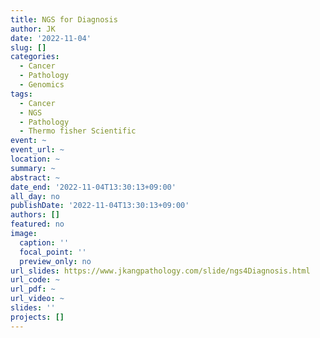 ```yaml
---
title: NGS for Diagnosis
author: JK
date: '2022-11-04'
slug: []
categories:
  - Cancer
  - Pathology
  - Genomics
tags:
  - Cancer
  - NGS
  - Pathology
  - Thermo fisher Scientific
event: ~
event_url: ~
location: ~
summary: ~
abstract: ~
date_end: '2022-11-04T13:30:13+09:00'
all_day: no
publishDate: '2022-11-04T13:30:13+09:00'
authors: []
featured: no
image:
  caption: ''
  focal_point: ''
  preview_only: no
url_slides: https://www.jkangpathology.com/slide/ngs4Diagnosis.html
url_code: ~
url_pdf: ~
url_video: ~
slides: ''
projects: []
---
```

